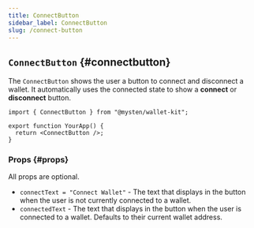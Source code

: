 ```yaml
---
title: ConnectButton
sidebar_label: ConnectButton
slug: /connect-button
---
```


## `ConnectButton` {#connectbutton}

The `ConnectButton` shows the user a button to connect and disconnect a wallet. It automatically uses the connected state to show a **connect** or **disconnect** button.

```tsx
import { ConnectButton } from "@mysten/wallet-kit";

export function YourApp() {
  return <ConnectButton />;
}
```

### Props {#props}

All props are optional.

-   `connectText = "Connect Wallet"` - The text that displays in the button when the user is not currently connected to a wallet.
-   `connectedText` - The text that displays in the button when the user is connected to a wallet. Defaults to their current wallet address.
